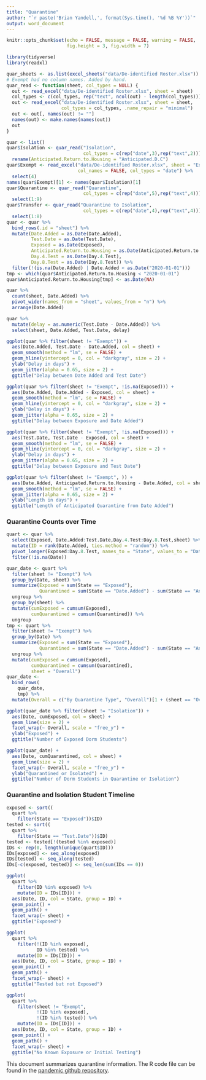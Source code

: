 ```yaml
---
title: "Quarantine"
author: "`r paste('Brian Yandell,', format(Sys.time(), '%d %B %Y'))`"
output: word_document
---
```


```r
knitr::opts_chunk$set(echo = FALSE, message = FALSE, warning = FALSE,
                      fig.height = 3, fig.width = 7)
```

```r
library(tidyverse)
library(readxl)
```

```r
quar_sheets <- as.list(excel_sheets("data/De-identified Roster.xlsx"))
# Exempt had no column names. Added by hand.
quar_read <- function(sheet, col_types = NULL) {
  out <- read_excel("data/De-identified Roster.xlsx", sheet = sheet)
  col_types <- c(col_types, rep("text", ncol(out) - length(col_types)))
  out <- read_excel("data/De-identified Roster.xlsx", sheet = sheet, 
                    col_types = col_types, .name_repair = "minimal")
  out <- out[, names(out) != ""]
  names(out) <- make.names(names(out))
  out
}
```

```r
quar <- list()
quar$Isolation <- quar_read("Isolation",
                            col_types = c(rep("date",3),rep("text",2))) %>%
  rename(Anticipated.Return.to.Housing = "Anticipated.D.C")
quar$Exempt <- read_excel("data/De-identified Roster.xlsx", sheet = "Exempt", 
                          col_names = FALSE, col_types = "date") %>%
  select(4)
names(quar$Exempt)[1] <- names(quar$Isolation)[1]
quar$Quarantine <- quar_read("Quarantine",
                            col_types = c(rep("date",5),rep("text",4))) %>%
  select(1:9)
quar$Transfer <- quar_read("Quarantine to Isolation",
                            col_types = c(rep("date",4),rep("text",4))) %>%
  select(1:8)
quar <- quar %>%
  bind_rows(.id = "sheet") %>%
  mutate(Date.Added = as.Date(Date.Added),
         Test.Date = as.Date(Test.Date),
         Exposed = as.Date(Exposed),
         Anticipated.Return.to.Housing = as.Date(Anticipated.Return.to.Housing),
         Day.4.Test = as.Date(Day.4.Test),
         Day.8.Test = as.Date(Day.8.Test)) %>%
  filter(!(is.na(Date.Added) | Date.Added < as.Date("2020-01-01")))
tmp <- which(quar$Anticipated.Return.to.Housing < "2020-01-01")
quar$Anticipated.Return.to.Housing[tmp] <- as.Date(NA)
```

```r
quar %>%
  count(sheet, Date.Added) %>%
  pivot_wider(names_from = "sheet", values_from = "n") %>%
  arrange(Date.Added)
```

```r
quar %>%
  mutate(delay = as.numeric(Test.Date - Date.Added)) %>%
  select(sheet, Date.Added, Test.Date, delay)
```

```r
ggplot(quar %>% filter(sheet != "Exempt")) +
  aes(Date.Added, Test.Date - Date.Added, col = sheet) +
  geom_smooth(method = "lm", se = FALSE) +
  geom_hline(yintercept = 0, col = "darkgray", size = 2) +
  ylab("Delay in days") +
  geom_jitter(alpha = 0.65, size = 2) +
  ggtitle("Delay between Date Added and Test Date")
```


```r
ggplot(quar %>% filter(sheet != "Exempt", !is.na(Exposed))) +
  aes(Date.Added, Date.Added - Exposed, col = sheet) +
  geom_smooth(method = "lm", se = FALSE) +
  geom_hline(yintercept = 0, col = "darkgray", size = 2) +
  ylab("Delay in days") +
  geom_jitter(alpha = 0.65, size = 2) +
  ggtitle("Delay between Exposure and Date Added")
```

```r
ggplot(quar %>% filter(sheet != "Exempt", !is.na(Exposed))) +
  aes(Test.Date, Test.Date - Exposed, col = sheet) +
  geom_smooth(method = "lm", se = FALSE) +
  geom_hline(yintercept = 0, col = "darkgray", size = 2) +
  ylab("Delay in days") +
  geom_jitter(alpha = 0.65, size = 2) +
  ggtitle("Delay between Exposure and Test Date")
```

```r
ggplot(quar %>% filter(sheet != "Exempt", )) +
  aes(Date.Added, Anticipated.Return.to.Housing - Date.Added, col = sheet) +
  geom_smooth(method = "lm", se = FALSE) +
  geom_jitter(alpha = 0.65, size = 2) +
  ylab("Length in days") +
  ggtitle("Length of Anticipated Quarantine from Date Added")
```

### Quarantine Counts over Time

```r
quart <- quar %>%
  select(Exposed, Date.Added:Test.Date,Day.4.Test:Day.8.Test,sheet) %>%
  mutate(ID = rank(Date.Added, ties.method = "random")) %>%
  pivot_longer(Exposed:Day.8.Test, names_to = "State", values_to = "Date") %>%
  filter(!is.na(Date))
```

```r
quar_date <- quart %>%
  filter(sheet != "Exempt") %>%
  group_by(Date, sheet) %>%
  summarize(Exposed = sum(State == "Exposed"),
            Quarantined = sum(State == "Date.Added") - sum(State == "Anticipated.Return.to.Housing")) %>%
  ungroup %>%
  group_by(sheet) %>%
  mutate(cumExposed = cumsum(Exposed),
         cumQuarantined = cumsum(Quarantined)) %>%
  ungroup
tmp <- quart %>%
  filter(sheet != "Exempt") %>%
  group_by(Date) %>%
  summarize(Exposed = sum(State == "Exposed"),
            Quarantined = sum(State == "Date.Added") - sum(State == "Anticipated.Return.to.Housing")) %>%
  ungroup %>%
  mutate(cumExposed = cumsum(Exposed),
         cumQuarantined = cumsum(Quarantined),
         sheet = "Overall")
quar_date <-
  bind_rows(
    quar_date,
    tmp) %>%
  mutate(Overall = c("By Quarantine Type", "Overall")[1 + (sheet == "Overall")])

```

```r
ggplot(quar_date %>% filter(sheet != "Isolation")) +
  aes(Date, cumExposed, col = sheet) +
  geom_line(size = 2) +
  facet_wrap(~ Overall, scale = "free_y") +
  ylab("Exposed") +
  ggtitle("Number of Exposed Dorm Students")
```

```r
ggplot(quar_date) +
  aes(Date, cumQuarantined, col = sheet) +
  geom_line(size = 2) +
  facet_wrap(~ Overall, scale = "free_y") +
  ylab("Quarantined or Isolated") +
  ggtitle("Number of Dorm Students in Quarantine or Isolation")
```

### Quarantine and Isolation Student Timeline

```r
exposed <- sort((
  quart %>%
    filter(State == "Exposed"))$ID)
tested <- sort((
  quart %>%
    filter(State == "Test.Date"))$ID)
tested <- tested[!(tested %in% exposed)]
IDs <- rep(0, length(unique(quart$ID)))
IDs[exposed] <- seq_along(exposed)
IDs[tested] <- seq_along(tested)
IDs[-c(exposed, tested)] <- seq_len(sum(IDs == 0))
```

```r
ggplot(
  quart %>% 
    filter(ID %in% exposed) %>%
    mutate(ID = IDs[ID])) +
  aes(Date, ID, col = State, group = ID) +
  geom_point() +
  geom_path() +
  facet_wrap(~ sheet) +
  ggtitle("Exposed")
```


```r
ggplot(
  quart %>% 
    filter(!(ID %in% exposed),
           ID %in% tested) %>%
    mutate(ID = IDs[ID])) +
  aes(Date, ID, col = State, group = ID) +
  geom_point() +
  geom_path() +
  facet_wrap(~ sheet) +
  ggtitle("Tested but not Exposed")
```


```r
ggplot(
  quart %>% 
    filter(sheet != "Exempt",
           !(ID %in% exposed),
           !(ID %in% tested)) %>%
    mutate(ID = IDs[ID])) +
  aes(Date, ID, col = State, group = ID) +
  geom_point() +
  geom_path() +
  facet_wrap(~ sheet) +
  ggtitle("No Known Exposure or Initial Testing")
```


This document summarizes quarantine information. The R code file can be found in the [pandemic github repository](https://github.com/UW-Madison-DataScience/pandemic/blob/master/quarantine.Rmd).

